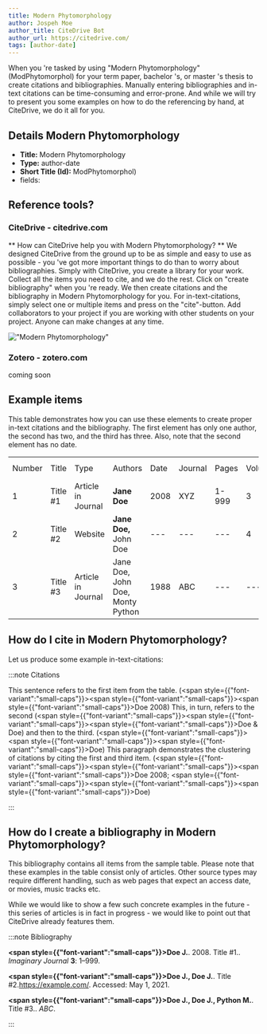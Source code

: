 ```yaml
---
title: Modern Phytomorphology
author: Jospeh Moe
author_title: CiteDrive Bot
author_url: https://citedrive.com/
tags: [author-date]
---
```


When you 're tasked by using "Modern Phytomorphology" (ModPhytomorphol) for your term paper, bachelor 's, or master 's thesis to create citations and bibliographies.
Manually entering bibliographies and in-text citations can be time-consuming and error-prone. And while we will try to present you some examples on how to do the referencing by hand, at CiteDrive, we do it all for you.

## Details  Modern Phytomorphology
* **Title:** Modern Phytomorphology
* **Type:** author-date
* **Short Title (Id):** ModPhytomorphol)
* fields: 

## Reference tools?
### CiteDrive - citedrive.com
** How can CiteDrive help you with Modern Phytomorphology? **
We designed CiteDrive from the ground up to be as simple and easy to use as possible - you 've got more important things to do than to worry about bibliographies. Simply with CiteDrive, you create a library for your work. Collect all the items you need to cite, and we do the rest. Click on "create bibliography" when you 're ready. We then create citations and the bibliography in Modern Phytomorphology for you. For in-text-citations, simply select one or multiple items and press on the "cite"-button. Add collaborators to your project if you are working with other students on your project. Anyone can make changes at any time.


!["Modern Phytomorphology"](images/modern-phytomorphology.svg "Choose Modern Phytomorphology in the CiteDrive App")

### Zotero - zotero.com

coming soon

## Example items

This table demonstrates how you can use these elements to create proper in-text citations and the bibliography. The first element has only one author, the second has two, and the third has three. Also, note that the second element has no date.


<table>
  <tr>
   <td>Number
   </td>
   <td>Title
   </td>
   <td>Type
   </td>
   <td>Authors
   </td>
   <td>Date
   </td>
   <td>Journal
   </td>
   <td>Pages
   </td>
   <td>Volume
   </td>
   <td>Issue
   </td>
   <td>Access Date
   </td>
  </tr>
  <tr>
   <td>1
   </td>
   <td>Title #1
   </td>
   <td>Article in Journal
   </td>
   <td><strong>Jane Doe</strong>
   </td>
   <td>2008
   </td>
   <td>XYZ
   </td>
   <td>1-999
   </td>
   <td>3
   </td>
   <td>2
   </td>
   <td>--
   </td>
  </tr>
  <tr>
   <td>
2
   </td>
   <td>Title #2
   </td>
   <td>Website
   </td>
   <td><strong>Jane Doe, </strong>John Doe
   </td>
   <td>---
   </td>
   <td>---
   </td>
   <td>---
   </td>
   <td>4
   </td>
   <td>---
   </td>
   <td>2020-05-01
   </td>
  </tr>
  <tr>
   <td>3
   </td>
   <td>Title #3
   </td>
   <td>Article in Journal
   </td>
   <td>Jane Doe, John Doe, Monty Python
   </td>
   <td>1988
   </td>
   <td>ABC
   </td>
   <td>---
   </td>
   <td>---
   </td>
   <td>16
   </td>
   <td>---
   </td>
  </tr>
</table>



## How do I cite in  Modern Phytomorphology?

Let us produce some example in-text-citations:

:::note Citations


This sentence refers to the first item from the table. (<span style={{"font-variant":"small-caps"}}><span style={{"font-variant":"small-caps"}}><span style={{"font-variant":"small-caps"}}>Doe</span></span> 2008</span>) This, in turn, refers to the second (<span style={{"font-variant":"small-caps"}}><span style={{"font-variant":"small-caps"}}><span style={{"font-variant":"small-caps"}}>Doe &amp; Doe</span></span></span>)
and then to the third.  (<span style={{"font-variant":"small-caps"}}><span style={{"font-variant":"small-caps"}}><span style={{"font-variant":"small-caps"}}>Doe</span></span></span>)
This paragraph demonstrates the clustering of citations by citing the first and third item. (<span style={{"font-variant":"small-caps"}}><span style={{"font-variant":"small-caps"}}><span style={{"font-variant":"small-caps"}}>Doe</span></span> 2008</span>; <span style={{"font-variant":"small-caps"}}><span style={{"font-variant":"small-caps"}}><span style={{"font-variant":"small-caps"}}>Doe</span></span></span>)

:::

## How do I create a bibliography in Modern Phytomorphology?

This bibliography contains all items from the sample table. Please note that these examples in the table consist only of articles. Other source types may require different handling, such as web pages that expect an access date, or movies, music tracks etc.

While we would like to show a few such concrete examples in the future - this series of articles is in fact in progress - we would like to point out that CiteDrive already features them.

:::note Bibliography

<b><span style={{"font-variant":"small-caps"}}><b>Doe J.</b></span></b>. 2008. Title #1.. <i>Imaginary Journal</i> <b>3</b>: 1–999.

<b><span style={{"font-variant":"small-caps"}}><b>Doe J., Doe J.</b></span></b>. Title #2.https://example.com/. Accessed: May 1, 2021.

<b><span style={{"font-variant":"small-caps"}}><b>Doe J., Doe J., Python M.</b></span></b>. Title #3.. <i>ABC</i>.



:::


        